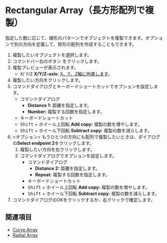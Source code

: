 
# Rectangular Array（長方形配列で複製）

<Reference shortcut="" command="Rectangular Array" button="コマンドバー右" />

指定した数に応じて、線形のパターンでオブジェクトを複製できます。オプションで別の方向を定義して、矩形の配列を作成することもできます。

1. 複製したいオブジェクトを選択します。
2. コマンドバー右のボタン <ButtonIcon type="button-rectangular-array" /> をクリックします。
3. 複製プレビューが表示されます。
   - <kbd>X</kbd>/ <kbd>Y</kbd>/<kbd>Z</kbd> **X/Y/Z-axis:** [X、Y、Z軸に拘束します](./sketching-essentials#constrain-to-an-axis)。
4. 複製したい方向をクリックします。
5. コマンドダイアログとキーボードショートカットでオプションを設定します。
   - <Kst>コマンドダイアログ</Kst>
      - **Distance 1:** 距離を指定します。
      - **Number:** 複製する回数を指定します。
   - <Kst>キーボードショートカット</Kst>
   - <kbd>Shift</kbd> + ホイール上回転 **Add copy:** 複製の数を増やします。
   - <kbd>Shift</kbd> + ホイール下回転 **Subtract copy:** 複製の数を減らします。
5. \<オプション\> もうひとつの方向にも配列で複製したいときは、ダイアログの**Select endpoint 2**をクリックします。
   1. 複製したい方向を右クリックします。
   2. コマンドダイアログでオプションを設定します。
      - <Kst>コマンドダイアログ</Kst>
         - **Distance 2:** 距離を指定します。
         - **Repeat:** 複製する回数を指定します。
      - <Kst>キーボードショートカット</Kst>
      - <kbd>Shift</kbd> + ホイール上回転 **Add copy:** 複製の数を増やします。
      - <kbd>Shift</kbd> + ホイール下回転 **Subtract copy:** 複製の数を減らします。
6. コマンドダイアログのOKをクリックするか、右クリックで確定します。

## 関連項目
- [Curve Array](./curve-array)
- [Radial Array](./radial-array)